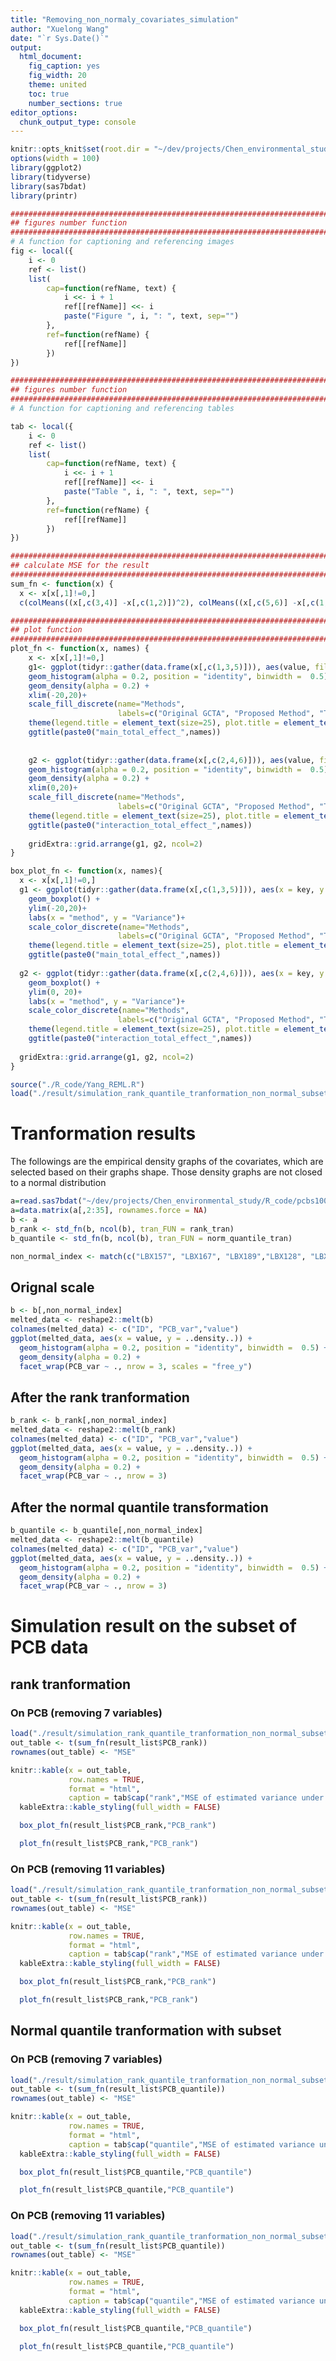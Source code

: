 ```yaml
---
title: "Removing_non_normaly_covariates_simulation"
author: "Xuelong Wang"
date: "`r Sys.Date()`"
output: 
  html_document: 
    fig_caption: yes
    fig_width: 20
    theme: united
    toc: true
    number_sections: true
editor_options: 
  chunk_output_type: console
---
```


```r
knitr::opts_knit$set(root.dir = "~/dev/projects/Chen_environmental_study/")
options(width = 100)
library(ggplot2)
library(tidyverse)
library(sas7bdat)
library(printr)

#####################################################################################
## figures number function
#####################################################################################
# A function for captioning and referencing images
fig <- local({
    i <- 0
    ref <- list()
    list(
        cap=function(refName, text) {
            i <<- i + 1
            ref[[refName]] <<- i
            paste("Figure ", i, ": ", text, sep="")
        },
        ref=function(refName) {
            ref[[refName]]
        })
})

#####################################################################################
## figures number function
#####################################################################################
# A function for captioning and referencing tables

tab <- local({
    i <- 0
    ref <- list()
    list(
        cap=function(refName, text) {
            i <<- i + 1
            ref[[refName]] <<- i
            paste("Table ", i, ": ", text, sep="")
        },
        ref=function(refName) {
            ref[[refName]]
        })
})

#####################################################################################
## calculate MSE for the result 
#####################################################################################
sum_fn <- function(x) {
  x <- x[x[,1]!=0,]
  c(colMeans((x[,c(3,4)] -x[,c(1,2)])^2), colMeans((x[,c(5,6)] -x[,c(1,2)])^2))}

#####################################################################################
## plot function
#####################################################################################
plot_fn <- function(x, names) {
    x <- x[x[,1]!=0,]
    g1<- ggplot(tidyr::gather(data.frame(x[,c(1,3,5)])), aes(value, fill = key, y = ..density..)) +
    geom_histogram(alpha = 0.2, position = "identity", binwidth =  0.5) +
    geom_density(alpha = 0.2) +
    xlim(-20,20)+
    scale_fill_discrete(name="Methods",
                        labels=c("Original GCTA", "Proposed Method", "True value"))+
    theme(legend.title = element_text(size=25), plot.title = element_text(size = 30, face = "bold"))+
    ggtitle(paste0("main_total_effect_",names))
  
  
    g2 <- ggplot(tidyr::gather(data.frame(x[,c(2,4,6)])), aes(value, fill = key, y = ..density..)) +
    geom_histogram(alpha = 0.2, position = "identity", binwidth =  0.5) +
    geom_density(alpha = 0.2) +
    xlim(0,20)+
    scale_fill_discrete(name="Methods",
                        labels=c("Original GCTA", "Proposed Method", "True value"))+
    theme(legend.title = element_text(size=25), plot.title = element_text(size = 30, face = "bold"))+
    ggtitle(paste0("interaction_total_effect_",names))
    
    gridExtra::grid.arrange(g1, g2, ncol=2)
}

box_plot_fn <- function(x, names){
  x <- x[x[,1]!=0,]
  g1 <- ggplot(tidyr::gather(data.frame(x[,c(1,3,5)])), aes(x = key, y = value, color = key)) + 
    geom_boxplot() +
    ylim(-20,20)+
    labs(x = "method", y = "Variance")+
    scale_color_discrete(name="Methods",
                        labels=c("Original GCTA", "Proposed Method", "True value"))+
    theme(legend.title = element_text(size=25), plot.title = element_text(size = 30, face = "bold"))+
    ggtitle(paste0("main_total_effect_",names))
  
  g2 <- ggplot(tidyr::gather(data.frame(x[,c(2,4,6)])), aes(x = key, y = value, color = key)) + 
    geom_boxplot() +
    ylim(0, 20)+
    labs(x = "method", y = "Variance")+
    scale_color_discrete(name="Methods",
                        labels=c("Original GCTA", "Proposed Method", "True value"))+
    theme(legend.title = element_text(size=25), plot.title = element_text(size = 30, face = "bold"))+
    ggtitle(paste0("interaction_total_effect_",names))
    
  gridExtra::grid.arrange(g1, g2, ncol=2)
}
```

```r
source("./R_code/Yang_REML.R")
load("./result/simulation_rank_quantile_tranformation_non_normal_subset")
```

# Tranformation results 

The followings are the empirical density graphs of the covariates, which are selected based on their graphs shape. Those density graphs are not closed to a normal distribution

```r

a=read.sas7bdat("~/dev/projects/Chen_environmental_study/R_code/pcbs1000nomiss.sas7bdat")
a=data.matrix(a[,2:35], rownames.force = NA)
b <- a 
b_rank <- std_fn(b, ncol(b), tran_FUN = rank_tran) 
b_quantile <- std_fn(b, ncol(b), tran_FUN = norm_quantile_tran) 

non_normal_index <- match(c("LBX157", "LBX167", "LBX189","LBX128", "LBX195", "LBX151", "LBX172", "LBX156", "LBX177", "LBX178", "LBX194"), colnames(a))
```

## Orignal scale

```r
b <- b[,non_normal_index] 
melted_data <- reshape2::melt(b)
colnames(melted_data) <- c("ID", "PCB_var","value")
ggplot(melted_data, aes(x = value, y = ..density..)) +
  geom_histogram(alpha = 0.2, position = "identity", binwidth =  0.5) +
  geom_density(alpha = 0.2) +
  facet_wrap(PCB_var ~ ., nrow = 3, scales = "free_y")

```

## After the rank tranformation

```r
b_rank <- b_rank[,non_normal_index] 
melted_data <- reshape2::melt(b_rank)
colnames(melted_data) <- c("ID", "PCB_var","value")
ggplot(melted_data, aes(x = value, y = ..density..)) +
  geom_histogram(alpha = 0.2, position = "identity", binwidth =  0.5) +
  geom_density(alpha = 0.2) +
  facet_wrap(PCB_var ~ ., nrow = 3)
```

## After the normal quantile transformation
```r
b_quantile <- b_quantile[,non_normal_index] 
melted_data <- reshape2::melt(b_quantile)
colnames(melted_data) <- c("ID", "PCB_var","value")
ggplot(melted_data, aes(x = value, y = ..density..)) +
  geom_histogram(alpha = 0.2, position = "identity", binwidth =  0.5) +
  geom_density(alpha = 0.2) +
  facet_wrap(PCB_var ~ ., nrow = 3)
```


# Simulation result on the subset of PCB data

## rank tranformation

### On PCB (removing 7 variables)

```r
load("./result/simulation_rank_quantile_tranformation_non_normal_subset_7")
out_table <- t(sum_fn(result_list$PCB_rank))
rownames(out_table) <- "MSE"

knitr::kable(x = out_table, 
             row.names = TRUE,
             format = "html",
             caption = tab$cap("rank","MSE of estimated variance under rank transformation"))  %>% 
  kableExtra::kable_styling(full_width = FALSE)
```


```r
  box_plot_fn(result_list$PCB_rank,"PCB_rank")
```

```r
  plot_fn(result_list$PCB_rank,"PCB_rank")
```

### On PCB (removing 11 variables)

```r
load("./result/simulation_rank_quantile_tranformation_non_normal_subset_11")
out_table <- t(sum_fn(result_list$PCB_rank))
rownames(out_table) <- "MSE"

knitr::kable(x = out_table, 
             row.names = TRUE,
             format = "html",
             caption = tab$cap("rank","MSE of estimated variance under rank transformation"))  %>% 
  kableExtra::kable_styling(full_width = FALSE)
```


```r
  box_plot_fn(result_list$PCB_rank,"PCB_rank")
```

```r
  plot_fn(result_list$PCB_rank,"PCB_rank")
```

## Normal quantile tranformation with subset

### On PCB (removing 7 variables)

```r
load("./result/simulation_rank_quantile_tranformation_non_normal_subset_7")
out_table <- t(sum_fn(result_list$PCB_quantile))
rownames(out_table) <- "MSE"

knitr::kable(x = out_table, 
             row.names = TRUE,
             format = "html",
             caption = tab$cap("quantile","MSE of estimated variance under quantile transformation"))  %>% 
  kableExtra::kable_styling(full_width = FALSE)
```

```r
  box_plot_fn(result_list$PCB_quantile,"PCB_quantile")
```

```r
  plot_fn(result_list$PCB_quantile,"PCB_quantile")
```

### On PCB (removing 11 variables)

```r
load("./result/simulation_rank_quantile_tranformation_non_normal_subset_11")
out_table <- t(sum_fn(result_list$PCB_quantile))
rownames(out_table) <- "MSE"

knitr::kable(x = out_table, 
             row.names = TRUE,
             format = "html",
             caption = tab$cap("quantile","MSE of estimated variance under quantile transformation"))  %>% 
  kableExtra::kable_styling(full_width = FALSE)
```

```r
  box_plot_fn(result_list$PCB_quantile,"PCB_quantile")
```

```r
  plot_fn(result_list$PCB_quantile,"PCB_quantile")
```
